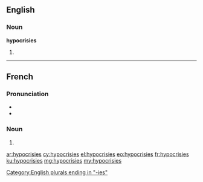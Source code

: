 ==English==

===Noun===
'''hypocrisies'''

# {{plural of|hypocrisy}}

[[Category:English plurals ending in "-ies"]]

----

==French==

===Pronunciation===
* {{IPA|/i.pɔ.kʁi.zi/|lang=fr}}
* {{homophones|hypocrisie}}

===Noun===
{{head|fr|plural}} {{f|p}}

# {{plural of|hypocrisie|lang=fr}}

[[ar:hypocrisies]]
[[cy:hypocrisies]]
[[el:hypocrisies]]
[[eo:hypocrisies]]
[[fr:hypocrisies]]
[[ku:hypocrisies]]
[[mg:hypocrisies]]
[[my:hypocrisies]]
